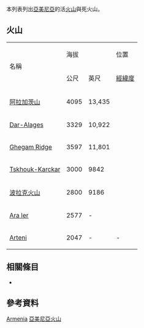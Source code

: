  
<!--This list is split from its main article where many elevations are incorrect-->
{{GeoGroupTemplate}}
{{seealso|火山列表}}
本列表列出[[亞美尼亞|亞美尼亞]]的活[[火山|火山]]與死火山。

== 火山 ==
{| border="1" cellpadding="1" cellspacing="0" 
|- align="center" bgcolor="cccccc"
| rowspan="2"|名稱 ||colspan ="2"| 海拔 || 位置  ||rowspan="2"| 最近爆發
|- align="center" bgcolor="cccccc"
| 公尺||英尺||[[經緯度|經緯度]]
|- align="right"
| align="left" |[[阿拉加茨山|阿拉加茨山]] || 4095 || 13,435 || {{coord|40.53|N|44.20|E|type:mountain|name=Aragats}} || Holocene
|- align="right"
| align="left" |[[Dar-Alages|Dar-Alages]] || 3329 || 10,922 || {{coord|39.70|N|45.542|E|type:mountain|name=Dar-Alages}} || 2000 BC
|- align="right"
| align="left" |[[Geghama_mountains|Ghegam Ridge]] || 3597 || 11,801 || {{coord|40.275|N|44.75|E|type:mountain|name=Ghegam Ridge}} || 1900 BC
|- align="right"
| align="left" |[[Tskhouk-Karckar|Tskhouk-Karckar]] || 3000 || 9842 || {{coord|39.73|N|46.02|E|type:mountain|name=Tskhouk-Karckar}} || 3000 BC
|- align="right"
| align="left" |[[波拉克火山|波拉克火山]] || 2800 || 9186 || {{coord|40.02|N|45.78|E|type:mountain|name=Porak}} || 778 BC
|- align="right"
| align="left" |[[Ara_ler|Ara ler]] || 2577 || - || {{coord|40.24|N|44.27|E|type:mountain|name=Ara ler}} || -
|- align="right"
| align="left" |[[Arteni|Arteni]] || 2047 || - || - || 1340
|}

== 相關條目 ==
* {{tsl|en|List of mountains in Armenia|亞美尼亞山峰列表}}

== 參考資料 ==
{{Reflist}}
{{Global Volcanism Program}}

[[Category:火山列表|Armenia]]
[[Category:亞美尼亞火山|]]